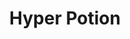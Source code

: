 ---
title: "Hyper Potion"
meta_title: "Hyper Potion craft"
description: "Craft de Hyper Potion"
rank: "b"
draft: false
name: "Hyper Potion"
recipe_img: "https://wiki.pokexgames.com/images/8/88/Hyper_Poiton.png"
level: 60
craft_time: 3600
result: 100
value_npc: 1
ingredients:
  - name: "Water Gem"
    quantity: 250
    item_img: "https://wiki.pokexgames.com/images/c/c0/Water_gem.png"
    value_npc: 1
  - name: "Essence of Fire"
    quantity: 250
    item_img: "https://wiki.pokexgames.com/images/9/94/Essence_of_fire.png"
    value_npc: 1
  - name: "Pot of Lava"
    quantity: 80
    item_img: "https://wiki.pokexgames.com/images/2/21/PotOfLava.png"
    value_npc: 1
  - name: "Condensed Grass"
    quantity: 13
    item_img: "https://wiki.pokexgames.com/images/c/ce/Condensed_Grass.png"
    value_npc: 1
---